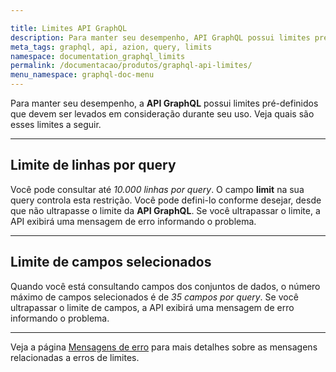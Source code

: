 ```yaml
---

title: Limites API GraphQL
description: Para manter seu desempenho, API GraphQL possui limites pré-definidos que devem ser levados em consideração durante seu uso.
meta_tags: graphql, api, azion, query, limits
namespace: documentation_graphql_limits
permalink: /documentacao/produtos/graphql-api-limites/
menu_namespace: graphql-doc-menu
---
```


Para manter seu desempenho, a **API GraphQL** possui limites pré-definidos que devem ser levados em consideração durante seu uso. Veja quais são esses limites a seguir.

---

## Limite de linhas por query

Você pode consultar até *10.000 linhas por query*. O campo **limit** na sua query controla esta restrição. Você pode defini-lo conforme desejar, desde que não ultrapasse o limite da **API GraphQL**. Se você ultrapassar o limite, a API exibirá uma mensagem de erro informando o problema.

---

## Limite de campos selecionados

Quando você está consultando campos dos conjuntos de dados, o número máximo de campos selecionados é de *35 campos por query*. Se você ultrapassar o limite de campos, a API exibirá uma mensagem de erro informando o problema.

---

Veja a página [Mensagens de erro](/pt-br/documentacao/produtos/graphql-api-mensagens-erro/) para mais detalhes sobre as mensagens relacionadas a erros de limites.


